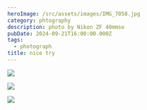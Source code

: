```yaml
---
heroImage: /src/assets/images/IMG_7058.jpg
category: phtography
description: photo by Nikon ZF 40mmse
pubDate: 2024-09-21T16:00:00.000Z
tags:
  - photograph
title: nice try
---
```


![](/src/assets/images/IMG_7058.jpg)

![](/src/assets/images/DSC_0187.jpg)

![](/src/assets/images/DSC_1344.jpg)
